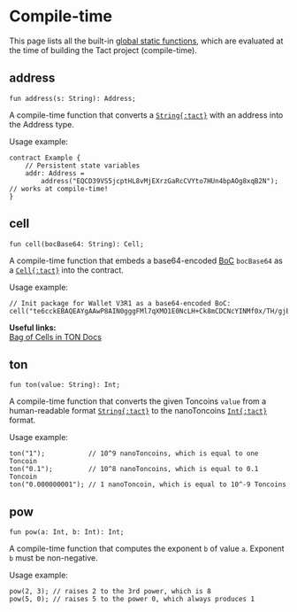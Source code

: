 # Compile-time


This page lists all the built-in [global static functions](/book/functions#global-static-functions), which are evaluated at the time of building the Tact project (compile-time).

## address

```tact
fun address(s: String): Address;
```

A compile-time function that converts a [`String{:tact}`][p] with an address into the Address type.

Usage example:

```tact
contract Example {
    // Persistent state variables
    addr: Address =
        address("EQCD39VS5jcptHL8vMjEXrzGaRcCVYto7HUn4bpAOg8xqB2N"); // works at compile-time!
}
```

## cell

```tact
fun cell(bocBase64: String): Cell;
```

A compile-time function that embeds a base64-encoded [BoC](https://docs.ton.org/develop/data-formats/cell-boc#bag-of-cells) `bocBase64` as a [`Cell{:tact}`][p] into the contract.

Usage example:

```tact
// Init package for Wallet V3R1 as a base64-encoded BoC:
cell("te6cckEBAQEAYgAAwP8AIN0gggFMl7qXMO1E0NcLH+Ck8mCDCNcYINMf0x/TH/gjE7vyY+1E0NMf0x/T/9FRMrryoVFEuvKiBPkBVBBV+RDyo/gAkyDXSpbTB9QC+wDo0QGkyMsfyx/L/8ntVD++buA=");
```

<Callout>

  **Useful links:**\
  [Bag of Cells in TON Docs](https://docs.ton.org/develop/data-formats/cell-boc#bag-of-cells)

</Callout>

## ton

```tact
fun ton(value: String): Int;
```

A compile-time function that converts the given Toncoins `value` from a human-readable format [`String{:tact}`][p] to the nanoToncoins [`Int{:tact}`][int] format.

Usage example:

```tact
ton("1");           // 10^9 nanoToncoins, which is equal to one Toncoin
ton("0.1");         // 10^8 nanoToncoins, which is equal to 0.1 Toncoin
ton("0.000000001"); // 1 nanoToncoin, which is equal to 10^-9 Toncoins
```

## pow

```tact
fun pow(a: Int, b: Int): Int;
```

A compile-time function that computes the exponent `b` of value `a`. Exponent `b` must be non-negative.

Usage example:

```tact
pow(2, 3); // raises 2 to the 3rd power, which is 8
pow(5, 0); // raises 5 to the power 0, which always produces 1
```

[p]: /book/types#primitive-types
[bool]: /book/types#booleans
[int]: /book/integers
